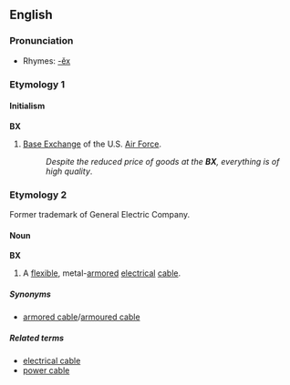 {{see|Bx}}
==English==

===Pronunciation===
* Rhymes: [[Rhymes:English:-ěx|-ěx]]

===Etymology 1===

====Initialism====
'''BX'''

# {{US|military}} [[Base Exchange]] of the U.S. [[Air Force]].
#: ''Despite the reduced price of goods at the '''BX''', everything is of high quality''.

===Etymology 2===
Former trademark of General Electric Company.

====Noun====
'''BX'''

# A [[flexible]], metal-[[armored]] [[electrical]] [[cable]].

=====Synonyms=====
* [[armored cable]]/[[armoured cable]]

=====Related terms=====
* [[electrical cable]]
* [[power cable]]